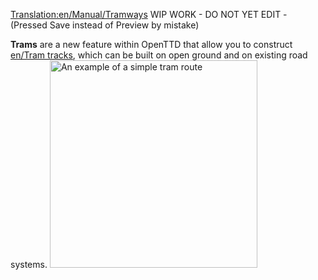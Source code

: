[[Translation:en/Manual/Tramways]]
WIP WORK - DO NOT YET EDIT - (Pressed Save instead of Preview by mistake)

'''Trams''' are a new feature within OpenTTD that allow you to construct [[en/Tram tracks]], which can be built on open ground and on existing road systems. 
[[File:en/Manual/Tramroute.png|thumb|332px|center|An example of a simple tram route]]